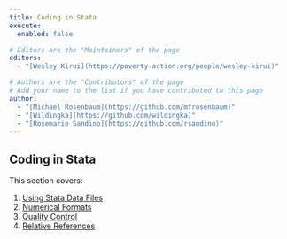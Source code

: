 ```yaml
---
title: Coding in Stata
execute: 
  enabled: false

# Editors are the "Maintainers" of the page
editors:
  - "[Wesley Kirui](https://poverty-action.org/people/wesley-kirui)"

# Authors are the "Contributors" of the page
# Add your name to the list if you have contributed to this page
author:
  - "[Michael Rosenbaum](https://github.com/mfrosenbaum)"
  - "[Wildingka](https://github.com/wildingka)"
  - "[Rosemarie Sandino](https://github.com/rsandino)"
---
```


## Coding in Stata

This section covers:

1. [Using Stata Data Files](using_stata_files.html)
2. [Numerical Formats](numerical_formats.html)
3. [Quality Control](quality_control.html)
4. [Relative References](relative_references.html)